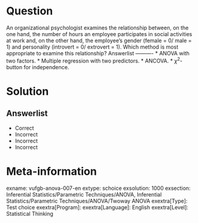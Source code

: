 Question
========

An organizational psychologist examines the relationship between, on the one hand, the number of hours an employee participates in social activities at work and, on the other hand, the employee's gender (female = 0/ male = 1) and personality (introvert = 0/ extrovert = 1). Which method is most appropriate to examine this relationship? 
Answerlist
----------
* ANOVA with two factors.
* Multiple regression with two predictors.
* ANCOVA.
* $\chi^{2}$-button for independence.

Solution
========

Answerlist
----------
* Correct
* Incorrect
* Incorrect
* Incorrect

Meta-information
================
exname: vufgb-anova-007-en
extype: schoice
exsolution: 1000
exsection: Inferential Statistics/Parametric Techniques/ANOVA, Inferential Statistics/Parametric Techniques/ANOVA/Twoway ANOVA
exextra[Type]: Test choice
exextra[Program]: 
exextra[Language]: English
exextra[Level]: Statistical Thinking
